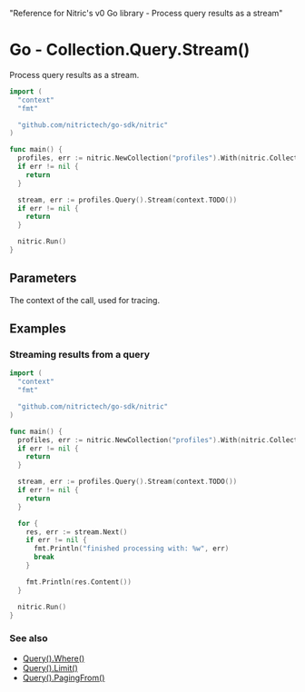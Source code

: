   "Reference for Nitric's v0 Go library - Process query results as a stream"

# Go - Collection.Query.Stream()

Process query results as a stream.

```go
import (
  "context"
  "fmt"

  "github.com/nitrictech/go-sdk/nitric"
)

func main() {
  profiles, err := nitric.NewCollection("profiles").With(nitric.CollectionReading)
  if err != nil {
    return
  }

  stream, err := profiles.Query().Stream(context.TODO())
  if err != nil {
    return
  }

  nitric.Run()
}
```

## Parameters

<Properties>
  <Property name="ctx" required type="context">
    The context of the call, used for tracing.
  </Property>
</Properties>

## Examples

### Streaming results from a query

```go
import (
  "context"
  "fmt"

  "github.com/nitrictech/go-sdk/nitric"
)

func main() {
  profiles, err := nitric.NewCollection("profiles").With(nitric.CollectionReading)
  if err != nil {
    return
  }

  stream, err := profiles.Query().Stream(context.TODO())
  if err != nil {
    return
  }

  for {
    res, err := stream.Next()
    if err != nil {
      fmt.Println("finished processing with: %w", err)
      break
    }

    fmt.Println(res.Content())
  }

  nitric.Run()
}
```

### See also

- [Query().Where()](./collection-query-where)
- [Query().Limit()](./collection-query-limit)
- [Query().PagingFrom()](./collection-query-pagingfrom)
